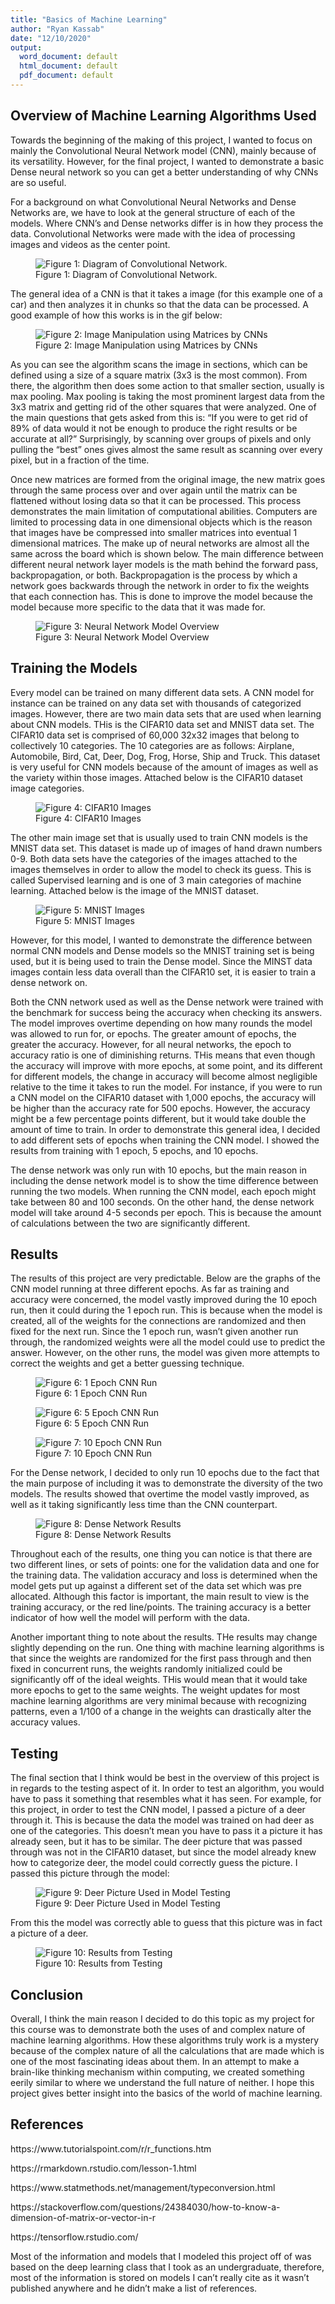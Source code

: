 ---
title: "Basics of Machine Learning"
author: "Ryan Kassab"
date: "12/10/2020"
output:
  word_document: default
  html_document: default
  pdf_document: default
---
\newpage

## Overview of Machine Learning Algorithms Used


Towards the beginning of the making of this project, I wanted to focus on mainly the Convolutional Neural Network model (CNN), mainly because of its versatility. However, for the final project, I wanted to demonstrate a basic Dense neural network so you can get a better understanding of why CNNs are so useful. 

For a background on what Convolutional Neural Networks and Dense Networks are, we have to look at the general structure of each of the models. Where CNN's and Dense networks differ is in how they process the data. Convolutional Networks were made with the idea of processing images and videos as the center point. 

![Figure 1: Diagram of Convolutional Network.](Final_Models/CNN_work_2.jpg)

The general idea of a CNN is that it takes a image (for this example one of a car) and then analyzes it in chunks so that the data can be processed. A good example of how this works is in the gif below: 

![Figure 2: Image Manipulation using Matrices by CNNs](https://cdn-images-1.medium.com/max/1600/1*L4T6IXRalWoseBncjRr4wQ@2x.gif) 

As you can see the algorithm scans the image in sections, which can be defined using a size of a square matrix (3x3 is the most common). From there, the algorithm then does some action to that smaller section, usually is max pooling. Max pooling is taking the most prominent largest data from the 3x3 matrix and getting rid of the other squares that were analyzed. One of the main questions that gets asked from this is: "If you were to get rid of 89% of data would it not be enough to produce the right results or be accurate at all?" Surprisingly, by scanning over groups of pixels and only pulling the "best" ones gives almost the same result as scanning over every pixel, but in a fraction of the time. 

Once new matrices are formed from the original image, the new matrix goes through the same process over and over again until the matrix can be flattened without losing data so that it can be processed. This process demonstrates the main limitation of computational abilities. Computers are limited to processing data in one dimensional objects which is the reason that images have be compressed into smaller matrices into eventual 1 dimensional matrices. The make up of neural networks are almost all the same across the board which is shown below. The main difference between different neural network layer models is the math behind the forward pass, backpropagation, or both. Backpropagation is the process by which a network goes backwards through the network in order to fix the weights that each connection has. This is done to improve the model because the model because more specific to the data that it was made for. 

![Figure 3: Neural Network Model Overview](Final_Models/Neural_network.jpg)


## Training the Models

Every model can be trained on many different data sets. A CNN model for instance can be trained on any data set with thousands of categorized images. However, there are two main data sets that are used when learning about CNN models. THis is the CIFAR10 data set and MNIST data set. The CIFAR10 data set is comprised of 60,000 32x32 images that belong to collectively 10 categories. The 10 categories are as follows: Airplane, Automobile, Bird, Cat, Deer, Dog, Frog, Horse, Ship and Truck. This dataset is very useful for CNN models because of the amount of images as well as the variety within those images. Attached below is the CIFAR10 dataset image categories.

![Figure 4: CIFAR10 Images](Final_Models/cifar-10.png)

The other main image set that is usually used to train CNN models is the MNIST data set. This dataset is made up of images of hand drawn numbers 0-9. Both data sets have the categories of the images attached to the images themselves in order to allow the model to check its guess. This is called Supervised learning and is one of 3 main categories of machine learning. Attached below is the image of the MNIST dataset. 

![Figure 5: MNIST Images](Final_Models/MnistExamples.png)

However, for this model, I wanted to demonstrate the difference between normal CNN models and Dense models so the MNIST training set is being used, but it is being used to train the Dense model. Since the MINST data images contain less data overall than the CIFAR10 set, it is easier to train a dense network on. 

Both the CNN network used as well as the Dense network were trained with the benchmark for success being the accuracy when checking its answers. The model improves overtime depending on how many rounds the model was allowed to run for, or epochs. The greater amount of epochs, the greater the accuracy. However, for all neural networks, the epoch to accuracy ratio is one of diminishing returns. THis means that even though the accuracy will improve with more epochs, at some point, and its different for different models, the change in accuracy will become almost negligible relative to the time it takes to run the model. For instance, if you were to run a CNN model on the CIFAR10 dataset with 1,000 epochs, the accuracy will be higher than the accuracy rate for 500 epochs. However, the accuracy might be a few percentage points different, but it would take double the amount of time to train. In order to demonstrate this general idea, I decided to add different sets of epochs when training the CNN model. I showed the results from training with 1 epoch, 5 epochs, and 10 epochs.

The dense network was only run with 10 epochs, but the main reason in including the dense network model is to show the time difference between running the two models. When running the CNN model, each epoch might take between 80 and 100 seconds. On the other hand, the dense network model will take around 4-5 seconds per epoch. This is because the amount of calculations between the two are significantly different. 


## Results

The results of this project are very predictable. Below are the graphs of the CNN model running at three different epochs. As far as training and accuracy were concerned, the model vastly improved during the 10 epoch run, then it could during the 1 epoch run. This is because when the model is created, all of the weights for the connections are randomized and then fixed for the next run. Since the 1 epoch run, wasn't given another run through, the randomized weights were all the model could use to predict the answer. However, on the other runs, the model was given more attempts to correct the weights and get a better guessing technique. 

![Figure 6: 1 Epoch CNN Run](Results/cnn_epoch_1.png)

![Figure 6: 5 Epoch CNN Run](Results/cnn_epoch_5.png)

![Figure 7: 10 Epoch CNN Run](Results/cnn_epoch_10.png)

For the Dense network, I decided to only run 10 epochs due to the fact that the main purpose of including it was to demonstrate the diversity of the two models. The results showed that overtime the model vastly improved, as well as it taking significantly less time than the CNN counterpart. 

![Figure 8: Dense Network Results](Results/dense_epoch_10.png)

Throughout each of the results, one thing you can notice is that there are two different lines, or sets of points: one for the validation data and one for the training data. The validation accuracy and loss is determined when the model gets put up against a different set of the data set which was pre allocated. Although this factor is important, the main result to view is the training accuracy, or the red line/points. The training accuracy is a better indicator of how well the model will perform with the data. 

Another important thing to note about the results. THe results may change slightly depending on the run. One thing with machine learning algorithms is that since the weights are randomized for the first pass through and then fixed in concurrent runs, the weights randomly initialized could be significantly off of the ideal weights. THis would mean that it would take more epochs to get to the same weights. The weight updates for most machine learning algorithms are very minimal because with recognizing patterns, even a 1/100 of a change in the weights can drastically alter the accuracy values.

## Testing

The final section that I think would be best in the overview of this project is in regards to the testing aspect of it. In order to test an algorithm, you would have to pass it something that resembles what it has seen. For example, for this project, in order to test the CNN model, I passed a picture of a deer through it. This is because the data the model was trained on had deer as one of the categories. This doesn't mean you have to pass it a picture it has already seen, but it has to be similar. The deer picture that was passed through was not in the CIFAR10 dataset, but since the model already knew how to categorize deer, the model could correctly guess the picture. I passed this picture through the model:

![Figure 9: Deer Picture Used in Model Testing](Testing/deer_sample_img.png)

From this the model was correctly able to guess that this picture was in fact a picture of a deer. 

![Figure 10: Results from Testing](Testing/screenshot_of_test.png)

## Conclusion

Overall, I think the main reason I decided to do this topic as my project for this course was to demonstrate both the uses of and complex nature of machine learning algorithms. How these algorithms truly work is a mystery because of the complex nature of all the calculations that are made which is one of the most fascinating ideas about them. In an attempt to make a brain-like thinking mechanism within computing, we created something eerily similar to where we understand the full nature of neither. I hope this project gives better insight into the basics of the world of machine learning. 

\newpage
## References

https://www.tutorialspoint.com/r/r_functions.htm

https://rmarkdown.rstudio.com/lesson-1.html

https://www.statmethods.net/management/typeconversion.html

https://stackoverflow.com/questions/24384030/how-to-know-a-dimension-of-matrix-or-vector-in-r

https://tensorflow.rstudio.com/

Most of the information and models that I modeled this project off of was based on the deep learning class that I took as an undergraduate, therefore, most of the information is stored on models I can't really cite as it wasn't published anywhere and he didn't make a list of references.